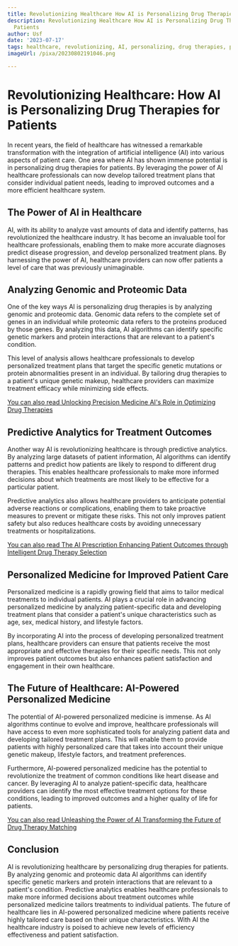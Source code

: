 ```yaml
---
title: Revolutionizing Healthcare How AI is Personalizing Drug Therapies for Patients
description: Revolutionizing Healthcare How AI is Personalizing Drug Therapies for
  Patients
author: Usf
date: '2023-07-17'
tags: healthcare, revolutionizing, AI, personalizing, drug therapies, patients
imageUrl: /pixa/20230802191046.png

---
```

# Revolutionizing Healthcare: How AI  is Personalizing  Drug Therapies for Patients

In recent years, the field of healthcare has witnessed a remarkable transformation with the integration of artificial intelligence (AI)  into various aspects of patient care. One area where  AI has shown immense potential is in personalizing drug therapies for patients. By leveraging the power of AI healthcare professionals can now develop tailored treatment plans that consider individual patient needs, leading to improved outcomes and a  more efficient healthcare system.

## The  Power of  AI in Healthcare

AI, with its ability to  analyze vast  amounts  of data  and identify patterns, has revolutionized the  healthcare  industry. It has become an  invaluable  tool for healthcare professionals,  enabling them to  make more accurate diagnoses predict disease progression, and develop personalized treatment plans. By harnessing the power of AI, healthcare providers can now offer patients a  level of care that  was previously unimaginable.

## Analyzing  Genomic and Proteomic  Data

One of the key ways AI is personalizing drug therapies is by analyzing genomic and  proteomic data. Genomic data refers to the complete set of genes in an individual while proteomic data refers to the proteins produced by those genes. By analyzing this data, AI algorithms can identify specific genetic markers and protein interactions that are relevant to a patient's  condition.

This level  of analysis allows healthcare professionals to develop personalized treatment plans that target the specific genetic mutations or protein abnormalities present in an  individual. By tailoring drug therapies to a patient's unique genetic makeup, healthcare providers can  maximize treatment efficacy while minimizing side effects.

[You can  also read Unlocking Precision Medicine AI's Role in Optimizing Drug Therapies](Unlocking%20Precision%20Medicine%20AI%27s%20Role%20in%20Optimizing%20Drug%20Therapies)


## Predictive Analytics for Treatment Outcomes

Another  way AI is revolutionizing healthcare is through predictive analytics.  By analyzing large datasets of patient  information, AI  algorithms can identify patterns and predict how patients  are  likely  to respond to different drug therapies. This enables healthcare professionals  to make  more informed decisions about which  treatments are most likely to be effective for a  particular patient.

Predictive analytics also allows healthcare providers to anticipate potential adverse reactions or complications, enabling them to take proactive measures to prevent or mitigate these risks. This not only improves patient safety but also  reduces healthcare costs by avoiding unnecessary treatments or hospitalizations.

[You  can also read The AI Prescription Enhancing Patient Outcomes through Intelligent  Drug Therapy Selection](The%20AI%20Prescription%20Enhancing%20Patient%20Outcomes%20through%20Intelligent%20Drug%20Therapy%20Selection)


## Personalized Medicine for Improved Patient Care

Personalized medicine is a rapidly growing  field that aims to tailor medical  treatments to individual  patients. AI plays a crucial role in advancing personalized medicine by analyzing patient-specific data and developing  treatment plans that consider a patient's unique characteristics such as age, sex, medical history, and lifestyle factors.

By incorporating  AI into the process of developing  personalized treatment  plans, healthcare providers can  ensure that  patients receive the most appropriate  and effective therapies for their specific needs. This not only improves patient outcomes but also enhances patient  satisfaction and engagement in their own healthcare.

## The Future of Healthcare: AI-Powered  Personalized Medicine

The potential of  AI-powered personalized  medicine is immense. As AI algorithms continue to evolve and improve, healthcare professionals will  have access to even more sophisticated tools for analyzing patient data and developing tailored treatment plans. This will enable them to provide patients  with highly personalized care that takes into account their unique genetic makeup, lifestyle factors, and treatment preferences.

Furthermore, AI-powered personalized medicine has the potential to revolutionize the treatment of common conditions like heart disease and cancer. By leveraging AI to analyze patient-specific data, healthcare providers can identify the most effective treatment  options for these conditions, leading to improved outcomes and a  higher quality of life for patients.

[You can also read  Unleashing the Power of  AI Transforming the Future of  Drug Therapy Matching](Unleashing%20the%20Power%20of%20AI%20Transforming%20the%20Future%20of%20Drug%20Therapy%20Matching)


## Conclusion

AI is revolutionizing healthcare by personalizing drug therapies for patients. By analyzing genomic and proteomic data AI algorithms can identify specific genetic  markers and protein interactions that are relevant to a patient's condition. Predictive analytics enables healthcare professionals to make  more informed decisions about treatment outcomes while personalized medicine tailors treatments to individual patients. The future of healthcare lies in AI-powered personalized medicine where  patients receive  highly tailored care based  on their unique characteristics. With AI the healthcare industry is poised to achieve new levels of  efficiency effectiveness and  patient satisfaction.